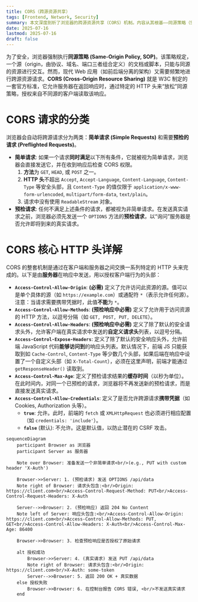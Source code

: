```yaml
---
title: CORS（跨源资源共享）
tags: [Frontend, Network, Security]
summary: 本文深度剖析了浏览器的跨源资源共享（CORS）机制。内容从其根基——同源策略（Same-Origin Policy）——入手，系统性地阐述了简单请求和预检请求（Preflight Request）的判定条件与工作流程。
date: 2025-07-16
lastmod: 2025-07-16
draft: false
---
```

为了安全，浏览器强制执行**同源策略 (Same-Origin Policy, SOP)**。该策略规定，一个源（origin，由协议、域名、端口三者组合定义）的文档或脚本，只能与同源的资源进行交互。然而，现代 Web 应用（如前后端分离的架构）又需要频繁地进行跨源资源请求。**CORS (Cross-Origin Resource Sharing)** 就是 W3C 制定的一套官方标准，它允许服务器在返回响应时，通过特定的 HTTP 头来“放松”同源策略，授权来自不同源的客户端读取该响应。

# CORS 请求的分类

浏览器会自动将跨源请求分为两类：**简单请求 (Simple Requests)** 和需要**预检的请求 (Preflighted Requests)**。

- **简单请求**: 如果一个请求**同时满足**以下所有条件，它就被视为简单请求，浏览器会直接发送它，并在收到响应后检查 CORS 权限。
    1. **方法**为 `GET`, `HEAD`, 或 `POST` 之一。
    2. **HTTP 头**不超出 `Accept`, `Accept-Language`, `Content-Language`, `Content-Type` 等安全头部，且 `Content-Type` 的值仅限于 `application/x-www-form-urlencoded`, `multipart/form-data`, `text/plain`。
    3. 请求中没有使用 `ReadableStream` 对象。
- **预检请求**: 任何不满足上述条件的请求，都被视为非简单请求。在发送真实请求之前，浏览器必须先发送一个 `OPTIONS` 方法的**预检请求**，以“询问”服务器是否允许即将到来的真实请求。

# CORS 核心 HTTP 头详解

CORS 的整套机制是通过在客户端和服务器之间交换一系列特定的 HTTP 头来完成的。以下是由**服务器**在响应中发送，用以授权客户端行为的头部：

- **`Access-Control-Allow-Origin`**: **(必需)** 定义了允许访问此资源的源。值可以是单个具体的源（如 `https://example.com`）或通配符 `*`（表示允许任何源）。注意：当请求需要携带凭据时，此值**不能**为 `*`。
- **`Access-Control-Allow-Methods`**: **(预检响应中必需)** 定义了允许用于访问资源的 HTTP 方法，以逗号分隔（如 `GET, POST, PUT, DELETE`）。
- **`Access-Control-Allow-Headers`**: **(预检响应中必需)** 定义了除了默认的安全请求头外，允许客户端在真实请求中发送的**自定义请求头**列表，以逗号分隔。
- **`Access-Control-Expose-Headers`**: 定义了除了默认的安全响应头外，允许前端 JavaScript 代码**能够访问到**的响应头列表。默认情况下，前端 JS 只能获取到如 `Cache-Control`, `Content-Type` 等少数几个头部，如果后端在响应中设置了一个自定义头部（如 `X-Total-Count`），必须在这里声明，前端才能通过 `getResponseHeader()` 读取到。
- **`Access-Control-Max-Age`**: 定义了预检请求结果的**缓存时间**（以秒为单位）。在此时间内，对同一个已预检的请求，浏览器将不再发送新的预检请求，而是直接发送真实请求。
- **`Access-Control-Allow-Credentials`**: 定义了是否允许跨源请求**携带凭据**（如 Cookies, Authorization 头等）。
    - **`true`**: 允许。此时，前端的 `fetch` 或 `XMLHttpRequest` 也必须进行相应配置（如 `credentials: 'include'`）。
    - **`false`** (默认): 不允许。这是默认值，以防止潜在的 CSRF 攻击。

```mermaid
sequenceDiagram
    participant Browser as 浏览器
    participant Server as 服务器

    Note over Browser: 准备发送一个非简单请求<br/>(e.g., PUT with custom header 'X-Auth')

    Browser->>Server: 1. (预检请求) 发送 OPTIONS /api/data
    Note right of Browser: 请求头包含:<br/>Origin: https://client.com<br/>Access-Control-Request-Method: PUT<br/>Access-Control-Request-Headers: X-Auth

    Server-->>Browser: 2. (预检响应) 返回 204 No Content
    Note left of Server: 响应头包含:<br/>Access-Control-Allow-Origin: https://client.com<br/>Access-Control-Allow-Methods: PUT, GET<br/>Access-Control-Allow-Headers: X-Auth<br/>Access-Control-Max-Age: 86400

    Browser->>Browser: 3. 检查预检响应是否授权了原始请求

    alt 授权成功
        Browser->>Server: 4. (真实请求) 发送 PUT /api/data
        Note right of Browser: 请求头包含:<br/>Origin: https://client.com<br/>X-Auth: some-token
        Server-->>Browser: 5. 返回 200 OK + 真实数据
    else 授权失败
        Browser->>Browser: 6. 在控制台报告 CORS 错误, <br/>不发送真实请求
    end
```